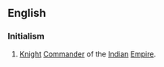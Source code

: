 ==English==

===Initialism===
{{rfc-header|Initialism}}
{{head|en|initialism}}

# [[Knight]] [[commander|Commander]] of the [[Indian]] [[empire|Empire]].